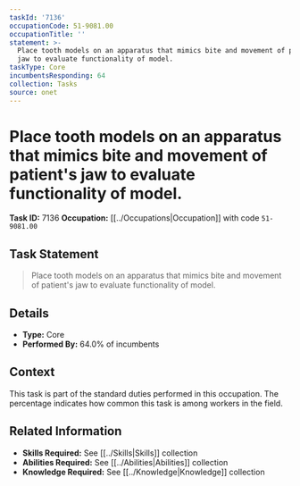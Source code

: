 ```yaml
---
taskId: '7136'
occupationCode: 51-9081.00
occupationTitle: ''
statement: >-
  Place tooth models on an apparatus that mimics bite and movement of patient's
  jaw to evaluate functionality of model.
taskType: Core
incumbentsResponding: 64
collection: Tasks
source: onet
---
```

# Place tooth models on an apparatus that mimics bite and movement of patient's jaw to evaluate functionality of model.

**Task ID:** 7136
**Occupation:** [[../Occupations|Occupation]] with code `51-9081.00`

## Task Statement

> Place tooth models on an apparatus that mimics bite and movement of patient's jaw to evaluate functionality of model.

## Details

- **Type:** Core
- **Performed By:** 64.0% of incumbents

## Context

This task is part of the standard duties performed in this occupation. The percentage indicates how common this task is among workers in the field.

## Related Information

- **Skills Required:** See [[../Skills|Skills]] collection
- **Abilities Required:** See [[../Abilities|Abilities]] collection
- **Knowledge Required:** See [[../Knowledge|Knowledge]] collection

